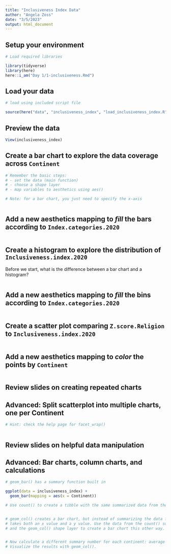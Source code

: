 ```yaml
---
title: "Inclusiveness Index Data"
author: "Angela Zoss"
date: "3/5/2023"
output: html_document
---
```


## Setup your environment

```r

# Load required libraries

library(tidyverse)
library(here)
here::i_am("Day 1/1-inclusiveness.Rmd")

```

## Load your data

```r

# load using included script file

source(here("data", "inclusiveness_index", "load_inclusiveness_index.R"))

```

## Preview the data

```r

View(inclusiveness_index)

```

## Create a bar chart to explore the data coverage across `Continent`

```r

# Remember the basic steps:
# - set the data (main function)
# - choose a shape layer
# - map variables to aesthetics using aes()

# Note: for a bar chart, you just need to specify the x-axis



```

## Add a new aesthetics mapping to *fill* the bars according to `Index.categories.2020`

```r



```

## Create a histogram to explore the distribution of `Inclusiveness.index.2020`

Before we start, what is the difference between a bar chart and a histogram?

```r



```

## Add a new aesthetics mapping to *fill* the bins according to `Index.categories.2020`

```r



```

## Create a scatter plot comparing `Z.score.Religion` to `Inclusiveness.index.2020`

```r



```

## Add a new aesthetics mapping to *color* the points by `Continent`


```r



```

## Review slides on creating repeated charts

## Advanced: Split scatterplot into multiple charts, one per Continent

```r

# Hint: check the help page for facet_wrap()



```

## Review slides on helpful data manipulation

## Advanced: Bar charts, column charts, and calculations

```r

# geom_bar() has a summary function built in

ggplot(data = inclusiveness_index) +
  geom_bar(mapping = aes(x = Continent))

```

```r

# Use count() to create a tibble with the same summarized data from the bar chart.



```

```r

# geom_col() creates a bar chart, but instead of summarizing the data for you it
# takes both an x value and a y value. Use the data from the count() summary
# and the geom_col() shape layer to create a bar chart this other way.



```

```r

# Now calculate a different summary number for each continent: average inclusiveness index.
# Visualize the results with geom_col().



```